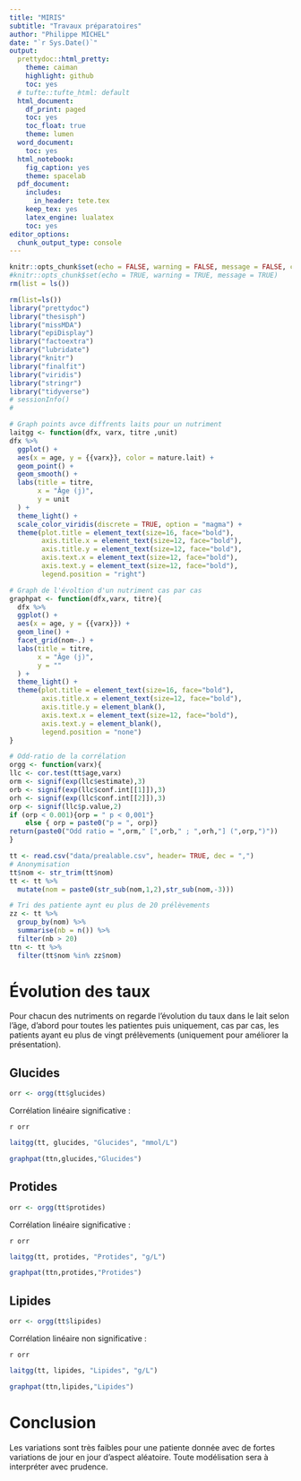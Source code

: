 ```yaml
---
title: "MIRIS"
subtitle: "Travaux préparatoires"
author: "Philippe MICHEL"
date: "`r Sys.Date()`"
output:
  prettydoc::html_pretty:
    theme: caiman
    highlight: github
    toc: yes
  # tufte::tufte_html: default
  html_document:
    df_print: paged
    toc: yes
    toc_float: true
    theme: lumen
  word_document:
    toc: yes
  html_notebook:
    fig_caption: yes
    theme: spacelab
  pdf_document:
    includes:
      in_header: tete.tex
    keep_tex: yes
    latex_engine: lualatex
    toc: yes
editor_options:
  chunk_output_type: console
---
```


```r
knitr::opts_chunk$set(echo = FALSE, warning = FALSE, message = FALSE, cache = TRUE)
#knitr::opts_chunk$set(echo = TRUE, warning = TRUE, message = TRUE)
rm(list = ls())
```


```r
rm(list=ls())
library("prettydoc")
library("thesisph")
library("missMDA")
library("epiDisplay")
library("factoextra")
library("lubridate")
library("knitr")
library("finalfit")
library("viridis")
library("stringr")
library("tidyverse")
# sessionInfo()
#
```

```r
# Graph points avce diffrents laits pour un nutriment
laitgg <- function(dfx, varx, titre ,unit)
dfx %>% 
  ggplot() +
  aes(x = age, y = {{varx}}, color = nature.lait) +
  geom_point() +
  geom_smooth() +
  labs(title = titre,
       x = "Âge (j)",
       y = unit
  ) + 
  theme_light() + 
  scale_color_viridis(discrete = TRUE, option = "magma") +
  theme(plot.title = element_text(size=16, face="bold"),
        axis.title.x = element_text(size=12, face="bold"),
        axis.title.y = element_text(size=12, face="bold"),
        axis.text.x = element_text(size=12, face="bold"),
        axis.text.y = element_text(size=12, face="bold"),
        legend.position = "right") 

# Graph de l'évoltion d'un nutriment cas par cas
graphpat <- function(dfx,varx, titre){
  dfx %>% 
  ggplot() +
  aes(x = age, y = {{varx}}) +
  geom_line() +
  facet_grid(nom~.) +
  labs(title = titre,
       x = "Âge (j)",
       y = ""
  ) + 
  theme_light() + 
  theme(plot.title = element_text(size=16, face="bold"),
        axis.title.x = element_text(size=12, face="bold"),
        axis.title.y = element_blank(),
        axis.text.x = element_text(size=12, face="bold"),
        axis.text.y = element_blank(),
        legend.position = "none") 
}

# Odd-ratio de la corrélation
orgg <- function(varx){
llc <- cor.test(tt$age,varx)
orm <- signif(exp(llc$estimate),3)
orb <- signif(exp(llc$conf.int[[1]]),3)
orh <- signif(exp(llc$conf.int[[2]]),3)
orp <- signif(llc$p.value,2)
if (orp < 0.001){orp = " p < 0,001"}
    else { orp = paste0("p = ", orp)}
return(paste0("Odd ratio = ",orm," [",orb," ; ",orh,"] (",orp,")"))
}
```


```r
tt <- read.csv("data/prealable.csv", header= TRUE, dec = ",")
# Anonymisation
tt$nom <- str_trim(tt$nom)
tt <- tt %>% 
  mutate(nom = paste0(str_sub(nom,1,2),str_sub(nom,-3)))
```

```r
# Tri des patiente aynt eu plus de 20 prélèvements
zz <- tt %>% 
  group_by(nom) %>% 
  summarise(nb = n()) %>% 
  filter(nb > 20)
ttn <- tt %>% 
  filter(tt$nom %in% zz$nom)
```
# Évolution des taux
Pour chacun des nutriments on regarde l'évolution du taux dans le lait selon l'âge, d'abord pour toutes les patientes puis uniquement, cas par cas, les patients ayant eu plus de vingt prélèvements (uniquement pour améliorer la présentation).

## Glucides

```r
orr <- orgg(tt$glucides)
```

Corrélation linéaire significative : 

`r orr`

```r
laitgg(tt, glucides, "Glucides", "mmol/L")

graphpat(ttn,glucides,"Glucides")
```


## Protides

```r
orr <- orgg(tt$protides)
```

Corrélation linéaire significative : 

`r orr`

```r
laitgg(tt, protides, "Protides", "g/L")

graphpat(ttn,protides,"Protides")
```

## Lipides


```r
orr <- orgg(tt$lipides)
```

Corrélation linéaire non significative : 

`r orr`

```r
laitgg(tt, lipides, "Lipides", "g/L")

graphpat(ttn,lipides,"Lipides")
```

# Conclusion

Les variations sont très faibles pour une patiente donnée avec de fortes variations de jour en jour d'aspect aléatoire. Toute modélisation sera à interpréter avec prudence.